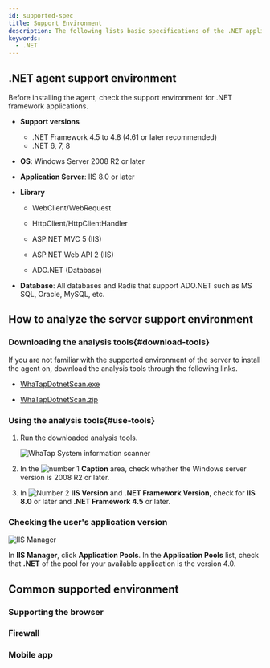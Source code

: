 ```yaml
---
id: supported-spec
title: Support Environment
description: The following lists basic specifications of the .NET application server on which the WhaTap monitoring service operates.
keywords:
  - .NET
---
```


## .NET agent support environment

Before installing the agent, check the support environment for .NET framework applications.

- **Support versions**

  - .NET Framework 4.5 to 4.8 (4.61 or later recommended)
  - .NET 6, 7, 8

- **OS**: Windows Server 2008 R2 or later

- **Application Server**: IIS 8.0 or later

- **Library**

  - WebClient/WebRequest

  - HttpClient/HttpClientHandler

  - ASP.NET MVC 5 (IIS)

  - ASP.NET Web API 2 (IIS)

  - ADO.NET (Database)

- **Database**: All databases and Radis that support ADO.NET such as MS SQL, Oracle, MySQL, etc.

## How to analyze the server support environment

### Downloading the analysis tools{#download-tools}

If you are not familiar with the supported environment of the server to install the agent on, download the analysis tools through the following links.

- [WhaTapDotnetScan.exe](https://repo.whatap.io/windows/WhaTapDotnetScan.exe)

- [WhaTapDotnetScan.zip](https://repo.whatap.io/windows/WhaTapDotnetScan.zip)

### Using the analysis tools{#use-tools}

1. Run the downloaded analysis tools.

   ![WhaTap System information scanner](/img/apm-dotnet-analystic-env-01.png)

2. In the ![number 1](/img/number-01.png) **Caption** area, check whether the Windows server version is 2008 R2 or later.

3. In ![Number 2](/img/number-02.png) **IIS Version** and **.NET Framework Version**, check for **IIS 8.0** or later and **.NET Framework 4.5** or later.

### Checking the user's application version

![IIS Manager](/img/apm-dotnet-application-pool.png)

In **IIS Manager**, click **Application Pools**. In the **Application Pools** list, check that **.NET** of the pool for your available application is the version 4.0.

## Common supported environment

### Supporting the browser


<Supportedbrowser />

### Firewall


<Proxy />

### Mobile app


<Mobileapp />
